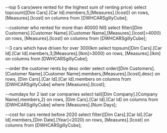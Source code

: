 --top 5 cars(were rented for the highest sum of renting price)
select topcount([Dim Cars].[Car Id].members,5,[Measures].[Icost]) on rows,
[Measures].[Icost] on columns
from [DWHCARSgillyCube];

--customer who rented for more than 40000 NIS
select 
filter([Dim Customers].[Customer Name].[Customer Name],[Measures].[Icost]>4000) on rows,
[Measures].[Icost] on columns
from [DWHCARSgillyCube];

--3 cars which have driven for over 3000km
select 
topsum([Dim Cars].[Car Id].[Car Id].members,3,[Measures].[Ikm]>3000) on rows,
[Measures].[Ikm] on columns
from [DWHCARSgillyCube];

--order the customer rents by desc order
select order([Dim Customers].[Customer Name].[Customer Name].members,[Measures].[Icost],desc) on rows,
[Dim Cars].[Car Id].[Car Id].members on columns
from [DWHCARSgillyCube]
where [Measures].[Icost];

--numdays for 2 last car companies
select tail([Dim Company].[Company Name].members,2)  on rows,
[Dim Cars].[Car Id].[Car Id] on columns
from [DWHCARSgillyCube]
where [Measures].[Num Days];



--cost for cars rented before 2020
select 
filter([Dim Cars].[Car Id].[Car Id].members,[Dim Date].[Year]<2020) on rows,
[Measures].[Icost] on columns
from [DWHCARSgillyCube];

